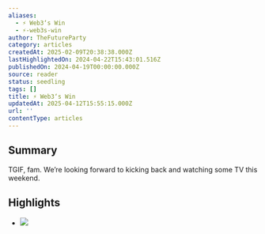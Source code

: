 ```yaml
---
aliases:
  - ⚡️ Web3‘s Win
  - ⚡️-web3s-win
author: TheFutureParty
category: articles
createdAt: 2025-02-09T20:38:38.000Z
lastHighlightedOn: 2024-04-22T15:43:01.516Z
publishedOn: 2024-04-19T00:00:00.000Z
source: reader
status: seedling
tags: []
title: ⚡️ Web3‘s Win
updatedAt: 2025-04-12T15:55:15.000Z
url: ''
contentType: articles
---
```

## Summary

TGIF, fam. We’re looking forward to kicking back and watching some TV this weekend.

## Highlights

- ![](https://media.beehiiv.com/cdn-cgi/image/fit=scale-down,format=auto,onerror=redirect,quality=80/uploads/asset/file/d2db5f61-e30f-4d31-84ee-77a627acce9f/David_Lynch_positivity.jpg?t=1713498719)
